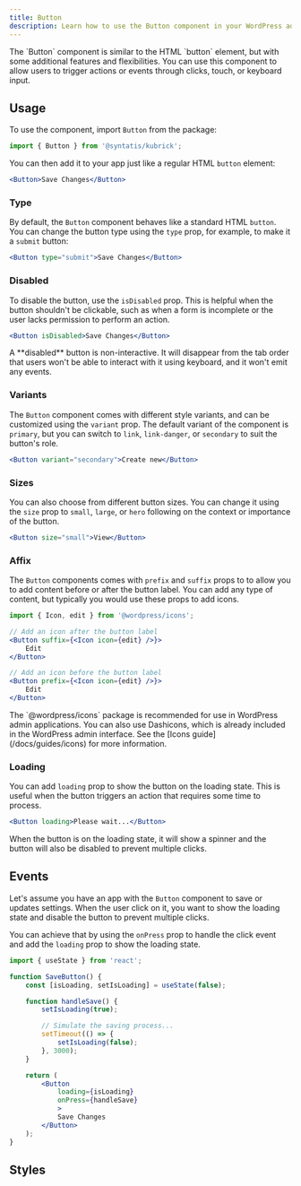 ```yaml
---
title: Button
description: Learn how to use the Button component in your WordPress admin application.
---
```



<Lead storybook="/?path=/docs/components-button--docs">
The `Button` component is similar to the HTML `button` element, but with some additional features and flexibilities. You can use this component to allow users to trigger actions or events through clicks, touch, or keyboard input.
</Lead>

## Usage

To use the component, import `Button` from the package:

```jsx
import { Button } from '@syntatis/kubrick';
```

You can then add it to your app just like a regular HTML `button` element:

```jsx
<Button>Save Changes</Button>
```

### Type

By default, the `Button` component behaves like a standard HTML `button`. You can change the button type using the `type` prop, for example, to make it a `submit` button:

```jsx
<Button type="submit">Save Changes</Button>
```

### Disabled

To disable the button, use the `isDisabled` prop. This is helpful when the button shouldn't be clickable, such as when a form is incomplete or the user lacks permission to perform an action.

```jsx
<Button isDisabled>Save Changes</Button>
```

<Aside>
A **disabled** button is non-interactive. It will disappear from the tab order that users won't be able to interact with it using keyboard, and it won't emit any events.
</Aside>

### Variants

The `Button` component comes with different style variants, and can be customized using the `variant` prop. The default variant of the component is `primary`, but you can switch to `link`, `link-danger`, or `secondary` to suit the button's role.

```jsx
<Button variant="secondary">Create new</Button>
```

### Sizes

You can also choose from different button sizes. You can change it using the `size` prop to `small`, `large`, or `hero` following on the context or importance of the button.

```jsx
<Button size="small">View</Button>
```

### Affix

The `Button` components comes with `prefix` and `suffix` props to to allow you to add content before or after the button label. You can add any type of content, but typically you would use these props to add icons.

```jsx
import { Icon, edit } from '@wordpress/icons';

// Add an icon after the button label
<Button suffix={<Icon icon={edit} />}>
	Edit
</Button>

// Add an icon before the button label
<Button prefix={<Icon icon={edit} />}>
	Edit
</Button>
```

<Aside type="tip">
The `@wordpress/icons` package is recommended for use in WordPress admin applications. You can also use Dashicons, which is already included in the WordPress admin interface. See the [Icons guide](/docs/guides/icons) for more information.
</Aside>

### Loading

You can add `loading` prop to show the button on the loading state. This is useful when the button triggers an action that requires some time to process.

```jsx
<Button loading>Please wait...</Button>
```

When the button is on the loading state, it will show a spinner and the button will also be disabled to prevent multiple clicks.

## Events

<Table
	variant="events"
	component="Button"
	items={[
		[ 'onPress', 'Triggered when the button is clicked. It receives the click event as an argument.' ],
		[ 'onHoverChange', 'Triggered when the button is hovered. It will receive a boolean indicating if the button is hovered.' ],
		[ 'onFocusChange', 'Triggered when the button receives or loses focus. It will receive a boolean indicating if the button is focused.' ],
	]}
/>

Let's assume you have an app with the `Button` component to save or updates settings. When the user click on it, you want to show the loading state and disable the button to prevent multiple clicks.

You can achieve that by using the `onPress` prop to handle the click event and add the `loading` prop to show the loading state.

```jsx {18} collapse={8-12}
import { useState } from 'react';

function SaveButton() {
	const [isLoading, setIsLoading] = useState(false);

	function handleSave() {
		setIsLoading(true);

		// Simulate the saving process...
		setTimeout(() => {
			setIsLoading(false);
		}, 3000);
	}

	return (
		<Button
			loading={isLoading}
			onPress={handleSave}
			>
			Save Changes
		</Button>
	);
}
```

## Styles

<Table
	variant="classes"
	component="Button"
	prefix="kubrick-Button-"
	items={[
		[ 'root', 'The root element of the button.' ],
		[ 'prefix', 'The wrapper element of the prefix content.' ],
		[ 'suffix', 'The wrapper element of the suffix content.' ],
		[ 'infix', 'The wrapper element of the button label, when the prefix or suffix is present.' ],
	]}
/>

